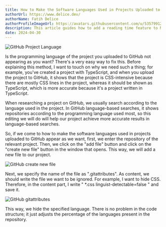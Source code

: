 ```yaml
---
title: How to Make the Software Languages Used in Projects Uploaded to GitHub Appear as Desired
authorUrl: https://www.delice.dev/
authorName: Fatih Delice
authorProfileImageUrl: https://avatars.githubusercontent.com/u/53579912?v=4
description: This article guides how to add a reading time feature to Markdown blogs using React, using the blog-reading-time npm package for estimating reading duration.
date: 2024-04-30
---
```


<p className="flex justify-center">
    <img title="GitHub Project Language" alt="GitHub Project Language" src="/post_image/post_image_20240430_0.webp" />
</p>

Is the programming language of the project you uploaded to GitHub not appearing as you want? There's a very easy way to fix this. Before explaining this method, I want to touch on why we need such a thing; for example, you've created a project with TypeScript, and when you upload the project to GitHub, it shows that the project is CSS-intensive because there are mostly CSS lines in the project, whereas it should be shown as TypeScript, which is more accurate because it's a project written in TypeScript.

When researching a project on GitHub, we usually search according to the language used in the project. In GitHub language-based searches, it shows repositories according to the programming language used most, so this editing we will do will help our project achieve more accurate results in language-based searches.

So, if we come to how to make the software languages used in projects uploaded to GitHub appear as we want, first, we enter the repository of the relevant project. Then, we click on the "add file" button and click on the "create new file" button in the window that opens. This way, we will add a new file to our project.

<p className="flex justify-center">
    <img title="GitHub create new file" alt="GitHub create new file" src="/post_image/post_image_20240430_1.webp" />
</p>

Next, we specify the name of the file as ".gitattributes". As content, we should write the file we want to be ignored. For example, I want to hide CSS. Therefore, in the content part, I write " *.css linguist-detectable=false " and save it.

<p className="flex justify-center">
    <img title="GitHub gitattributes" alt="GitHub gitattributes" src="/post_image/post_image_20240430_2.webp" />
</p>

This way, we hide the specified language. There is no problem in the code structure; it just adjusts the percentage of the languages present in the repository.